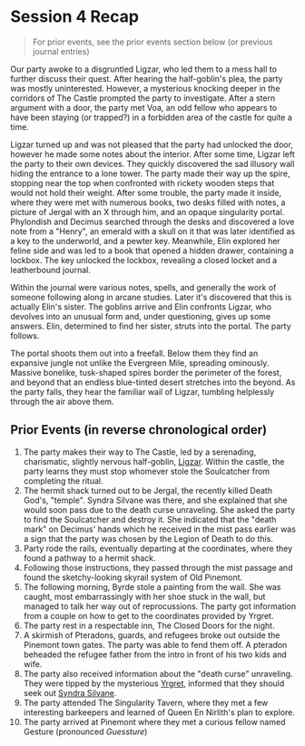 # Session 4 Recap

> For prior events, see the prior events section below (or previous journal entries)

Our party awoke to a disgruntled Ligzar, who led them to a mess hall to further discuss their quest. After hearing the half-goblin's plea, the party was mostly uninterested. However, a mysterious knocking deeper in the corridors of The Castle prompted the party to investigate. After a stern argument with a door, the party met Voa, an odd fellow who appears to have been staying (or trapped?) in a forbidden area of the castle for quite a time.

Ligzar turned up and was not pleased that the party had unlocked the door, however he made some notes about the interior. After some time, Ligzar left the party to their own devices. They quickly discovered the sad illusory wall hiding the entrance to a lone tower. The party made their way up the spire, stopping near the top when confronted with rickety wooden steps that would not hold their weight. After some trouble, the party made it inside, where they were met with numerous books, two desks filled with notes, a picture of Jergal with an X through him, and an opaque singularity portal. Phylondish and Decimus searched through the desks and discovered a love note from a "Henry", an emerald with a skull on it that was later identified as a key to the underworld, and a pewter key. Meanwhile, Elin explored her feline side and was led to a book that opened a hidden drawer, containing a lockbox. The key unlocked the lockbox, revealing a closed locket and a leatherbound journal. 

Within the journal were various notes, spells, and generally the work of someone following along in arcane studies. Later it's discovered that this is actually Elin's sister. The goblins arrive and Elin confronts Ligzar, who devolves into an unusual form and, under questioning, gives up some answers. 
Elin, determined to find her sister, struts into the portal. The party follows.

The portal shoots them out into a freefall. Below them they find an expansive jungle not unlike the Evergreen Mile, spreading ominously. Massive bonelike, tusk-shaped spires border the perimeter of the forest, and beyond that an endless blue-tinted desert stretches into the beyond. As the party falls, they hear the familiar wail of Ligzar, tumbling helplessly through the air above them. 

## Prior Events (in reverse chronological order)

1. The party makes their way to The Castle, led by a serenading, charismatic, slightly nervous half-goblin, [Ligzar](/characters/legion-of-death#ligzar-first-seat-of-the-legion). Within the castle, the party learns they must stop whomever stole the Soulcatcher from completing the ritual. 
1. The hermit shack turned out to be Jergal, the recently killed Death God's, "temple". Syndra Silvane was there, and she explained that she would soon pass due to the death curse unraveling. She asked the party to find the Soulcatcher and destroy it. She indicated that the "death mark" on Decimus' hands which he received in the mist pass earlier was a sign that the party was chosen by the Legion of Death to do this.
1. Party rode the rails, eventually departing at the coordinates, where they found a pathway to a hermit shack.
1. Following those instructions, they passed through the mist passage and found the sketchy-looking skyrail system of Old Pinemont. 
1. The following morning, Byrde stole a painting from the wall. She was caught, most embarrassingly with her shoe stuck in the wall, but managed to talk her way out of reprocussions. The party got information from a couple on how to get to the coordinates provided by Yrgret. 
1. The party rest in a respectable inn, The Closed Doors for the night. 
1. A skirmish of Pteradons, guards, and refugees broke out outside the Pinemont town gates. The party was able to fend them off. <span className="text-red-500 font-semibold">A pteradon beheaded the refugee father from the intro in front of his two kids and wife.</span>
1. The party also received information about the "death curse" unraveling. They were tipped by the mysterious [Yrgret](/characters/legion-of-death#yrgret-mirthian-folk-hero-and-diplomat), informed that they should seek out [Syndra Silvane](/characters/legion-of-death#syndra-silvane-high-acolyte). 
1. The party attended The Singularity Tavern, where they met a few interesting barkeepers and learned of Queen En Nirlith's plan to explore. 
1. The party arrived at Pinemont where they met a curious fellow named Gesture (pronounced *Guessture*)
